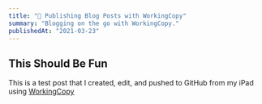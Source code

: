 ```yaml
---
title: "📱 Publishing Blog Posts with WorkingCopy"
summary: "Blogging on the go with WorkingCopy."
publishedAt: "2021-03-23"
---
```


## This Should Be Fun

This is a test post that I created, edit, and pushed to GitHub from my iPad using
[WorkingCopy][workingcopy-app-store]

[workingcopy-app-store]: https://workingcopyapp.com
